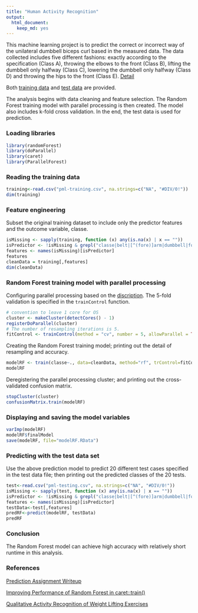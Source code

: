 ---
title: "Human Activity Recognition"
output: 
  html_document: 
    keep_md: yes
---

This machine learning project is to predict the correct or incorrect way of the unilateral dumbbell biceps curl based in the measured data. The data collected includes five different fashions: exactly according to the specification (Class A), throwing the elbows to the front (Class B), lifting the dumbbell only halfway (Class C), lowering the dumbbell only halfway (Class D) and throwing the hips to the front (Class E). [Detail](http://groupware.les.inf.puc-rio.br/har) 

Both [training data](https://d396qusza40orc.cloudfront.net/predmachlearn/pml-training.csv) and [test data](https://d396qusza40orc.cloudfront.net/predmachlearn/pml-testing.csv) are provided.

The analysis begins with data cleaning and feature selection. The Random Forest training model with parallel processing is then created. The model also includes k-fold cross validation. In the end, the test data is used for prediction.

### Loading libraries

```{r warning=FALSE, message=FALSE}
library(randomForest)
library(doParallel)
library(caret)
library(ParallelForest)
```

### Reading the training data

```{r warning=FALSE, message=FALSE}
training<-read.csv("pml-training.csv", na.strings=c("NA", "#DIV/0!"))
dim(training)
```

### Feature engineering

Subset the original training dataset to include only the predictor features and the outcome variable, classe.

```{r}
isMissing <- sapply(training, function (x) any(is.na(x) | x == ""))
isPredictor <- !isMissing & grepl("classe|belt|[^(fore)]arm|dumbbell|forearm", names(isMissing))
features <- names(isMissing)[isPredictor]
features
cleanData = training[,features]
dim(cleanData)
```

### Random Forest training model with parallel processing

Configuring parallel processing based on the [discription](https://github.com/lgreski/datasciencectacontent/blob/master/markdown/pml-randomForestPerformance.md). The 5-fold validation is specified in the <code>trainControl</code> function.

```{r}
# convention to leave 1 core for OS
cluster <- makeCluster(detectCores() - 1)
registerDoParallel(cluster)
# The number of resampling iterations is 5.
fitControl <- trainControl(method = "cv", number = 5, allowParallel = TRUE)
```

Creating the Random Forest training model; printing out the detail of resampling and accuracy.

```{r}
modelRF <- train(classe~., data=cleanData, method="rf", trControl=fitControl)
modelRF
```

Deregistering the parallel processing cluster; and printing out the cross-validated confusion matrix.

```{r}
stopCluster(cluster)
confusionMatrix.train(modelRF)
```

### Displaying and saving the model variables

```{r}
varImp(modelRF)
modelRF$finalModel
save(modelRF, file="modelRF.RData")
```

### Predicting with the test data set

Use the above prediction model to predict 20 different test cases specified in the test data file; then printing out the predicted classes of the 20 tests.

```{r}
test<-read.csv("pml-testing.csv", na.strings=c("NA", "#DIV/0!"))
isMissing <- sapply(test, function (x) any(is.na(x) | x == ""))
isPredictor <- !isMissing & grepl("classe|belt|[^(fore)]arm|dumbbell|forearm", names(isMissing))
features <- names(isMissing)[isPredictor]
testData<-test[,features]
predRF<-predict(modelRF, testData)
predRF
```

### Conclusion

The Random Forest model can achieve high accuracy with relatively short runtime in this analysis.

### References

[Prediction Assignment Writeup](https://www.coursera.org/learn/practical-machine-learning/peer/R43St/prediction-assignment-writeup)

[Improving Performance of Random Forest in caret::train()](https://github.com/lgreski/datasciencectacontent/blob/master/markdown/pml-randomForestPerformance.md)

[Qualitative Activity Recognition of Weight Lifting Exercises](http://groupware.les.inf.puc-rio.br/public/papers/2013.Velloso.QAR-WLE.pdf)



